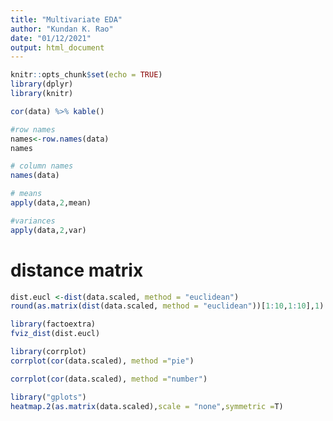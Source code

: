```yaml
---
title: "Multivariate EDA"
author: "Kundan K. Rao"
date: "01/12/2021"
output: html_document
---
```


```r
knitr::opts_chunk$set(echo = TRUE)
library(dplyr)
library(knitr)
```

```r
cor(data) %>% kable()
```

```r
#row names
names<-row.names(data)
names
```


```r
# column names
names(data)
```


```r
# means
apply(data,2,mean)
```
```r
#variances
apply(data,2,var)
```


# distance matrix
```r
dist.eucl <-dist(data.scaled, method = "euclidean")
round(as.matrix(dist(data.scaled, method = "euclidean"))[1:10,1:10],1) 
```

```r
library(factoextra)
fviz_dist(dist.eucl)
```

```r
library(corrplot)
corrplot(cor(data.scaled), method ="pie")
```
```r
corrplot(cor(data.scaled), method ="number")
```

```r
library("gplots")
heatmap.2(as.matrix(data.scaled),scale = "none",symmetric =T)
```

